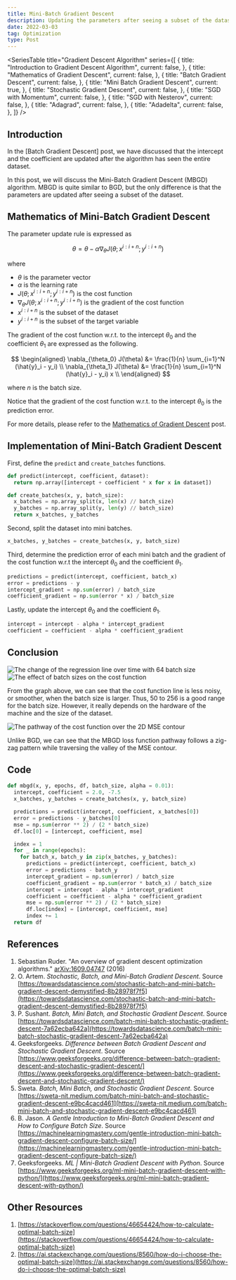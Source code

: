 ```yaml
---
title: Mini-Batch Gradient Descent
description: Updating the parameters after seeing a subset of the dataset
date: 2022-03-03
tag: Optimization
type: Post
---
```


<SeriesTable
  title="Gradient Descent Algorithm"
  series={[
    {
      title: "Introduction to Gradient Descent Algorithm",
      current: false,
    },
    {
      title: "Mathematics of Gradient Descent",
      current: false,
    },
    {
      title: "Batch Gradient Descent",
      current: false,
    },
    {
      title: "Mini Batch Gradient Descent",
      current: true,
    },
    {
      title: "Stochastic Gradient Descent",
      current: false,
    },
    {
      title: "SGD with Momentum",
      current: false,
    },
    {
      title: "SGD with Nesterov",
      current: false,
    },
    {
      title: "Adagrad",
      current: false,
    },
    {
      title: "Adadelta",
      current: false,
    },
  ]}
/>

## Introduction

In the [Batch Gradient Descent] post, we have discussed that the intercept and the coefficient
are updated after the algorithm has seen the entire dataset.

In this post, we will discuss the Mini-Batch Gradient Descent (MBGD) algorithm.
MBGD is quite similar to BGD, but the only difference is that the parameters are updated after
seeing a subset of the dataset.

## Mathematics of Mini-Batch Gradient Descent

The parameter update rule is expressed as

$$
\theta = \theta - \alpha \nabla_{\theta} J(\theta; x^{i:i+n}; y^{i:i+n})
$$

where

- $\theta$ is the parameter vector
- $\alpha$ is the learning rate
- $J(\theta; x^{i:i+n}; y^{i:i+n})$ is the cost function
- $\nabla_{\theta} J(\theta; x^{i:i+n}; y^{i:i+n})$ is the gradient of the cost function
- $x^{i:i+n}$ is the subset of the dataset
- $y^{i:i+n}$ is the subset of the target variable

The gradient of the cost function w.r.t. to the intercept $\theta_0$
and the coefficient $\theta_1$ are expressed as the following.

$$
\begin{aligned}
\nabla_{\theta_0} J(\theta) &= \frac{1}{n} \sum_{i=1}^N (\hat{y}_i - y_i) \\
\nabla_{\theta_1} J(\theta) &= \frac{1}{n} \sum_{i=1}^N (\hat{y}_i - y_i) x \\
\end{aligned}
$$

where $n$ is the batch size.

Notice that the gradient of the cost function w.r.t. to the intercept $\theta_0$ is the prediction error.

For more details, please refer to the [Mathematics of Gradient Descent](/posts/mathematics-of-gradient-descent) post.

## Implementation of Mini-Batch Gradient Descent

First, define the `predict` and `create_batches` functions.

```python
def predict(intercept, coefficient, dataset):
  return np.array([intercept + coefficient * x for x in dataset])

def create_batches(x, y, batch_size):
  x_batches = np.array_split(x, len(x) // batch_size)
  y_batches = np.array_split(y, len(y) // batch_size)
  return x_batches, y_batches
```

Second, split the dataset into mini batches.

```python
x_batches, y_batches = create_batches(x, y, batch_size)
```

Third, determine the prediction error of each mini batch and the gradient of the cost function w.r.t the intercept $\theta_0$ and the coefficient $\theta_1$.

```python
predictions = predict(intercept, coefficient, batch_x)
error = predictions - y
intercept_gradient = np.sum(error) / batch_size
coefficient_gradient = np.sum(error * x) / batch_size
```

Lastly, update the intercept $\theta_0$ and the coefficient $\theta_1$.

```python
intercept = intercept - alpha * intercept_gradient
coefficient = coefficient - alpha * coefficient_gradient
```

## Conclusion

![The change of the regression line over time with 64 batch size](/assets/posts/mini-batch-gradient-descent/regression-lines.png "The change of the regression line over time with 64 batch size")
![The effect of batch sizes on the cost function](/assets/posts/mini-batch-gradient-descent/batch-sizes.png "The effect of batch sizes on the cost function")

From the graph above, we can see that the cost function line is less noisy, or smoother, when the batch size is larger.
Thus, 50 to 256 is a good range for the batch size.
However, it really depends on the hardware of the machine and the size of the dataset.

![The pathway of the cost function over the 2D MSE contour](/assets/posts/mini-batch-gradient-descent/contour.png "The pathway of the cost function over the 2D MSE contour")

Unlike BGD, we can see that the MBGD loss function pathway follows a zig-zag pattern while traversing the valley of the MSE contour.

## Code

```python
def mbgd(x, y, epochs, df, batch_size, alpha = 0.01):
  intercept, coefficient = 2.0, -7.5
  x_batches, y_batches = create_batches(x, y, batch_size)

  predictions = predict(intercept, coefficient, x_batches[0])
  error = predictions - y_batches[0]
  mse = np.sum(error ** 2) / (2 * batch_size)
  df.loc[0] = [intercept, coefficient, mse]

  index = 1
  for _ in range(epochs):
    for batch_x, batch_y in zip(x_batches, y_batches):
      predictions = predict(intercept, coefficient, batch_x)
      error = predictions - batch_y
      intercept_gradient = np.sum(error) / batch_size
      coefficient_gradient = np.sum(error * batch_x) / batch_size
      intercept = intercept - alpha * intercept_gradient
      coefficient = coefficient - alpha * coefficient_gradient
      mse = np.sum(error ** 2) / (2 * batch_size)
      df.loc[index] = [intercept, coefficient, mse]
      index += 1
  return df
```

## References

1. Sebastian Ruder. "An overview of gradient descent optimization algorithms." [arXiv:1609.04747](https://arxiv.org/abs/1609.04747) (2016)
2. O. Artem. _Stochastic, Batch, and Mini-Batch Gradient Descent_. Source [https://towardsdatascience.com/stochastic-batch-and-mini-batch-gradient-descent-demystified-8b28978f7f5](https://towardsdatascience.com/stochastic-batch-and-mini-batch-gradient-descent-demystified-8b28978f7f5)
3. P. Sushant. _Batch, Mini Batch, and Stochastic Gradient Descent_. Source [https://towardsdatascience.com/batch-mini-batch-stochastic-gradient-descent-7a62ecba642a](https://towardsdatascience.com/batch-mini-batch-stochastic-gradient-descent-7a62ecba642a)
4. Geeksforgeeks. _Difference between Batch Gradient Descent and Stochastic Gradient Descent_. Source [https://www.geeksforgeeks.org/difference-between-batch-gradient-descent-and-stochastic-gradient-descent/](https://www.geeksforgeeks.org/difference-between-batch-gradient-descent-and-stochastic-gradient-descent/)
5. Sweta. _Batch, Mini Batch, and Stochastic Gradient Descent_. Source [https://sweta-nit.medium.com/batch-mini-batch-and-stochastic-gradient-descent-e9bc4cacd461](https://sweta-nit.medium.com/batch-mini-batch-and-stochastic-gradient-descent-e9bc4cacd461)
6. B. Jason. _A Gentle Introduction to Mini-Batch Gradient Descent and How to Configure Batch Size_. Source [https://machinelearningmastery.com/gentle-introduction-mini-batch-gradient-descent-configure-batch-size/](https://machinelearningmastery.com/gentle-introduction-mini-batch-gradient-descent-configure-batch-size/)
7. Geeksforgeeks. _ML | Mini-Batch Gradient Descent with Python_. Source [https://www.geeksforgeeks.org/ml-mini-batch-gradient-descent-with-python/](https://www.geeksforgeeks.org/ml-mini-batch-gradient-descent-with-python/)

## Other Resources

1. [https://stackoverflow.com/questions/46654424/how-to-calculate-optimal-batch-size](https://stackoverflow.com/questions/46654424/how-to-calculate-optimal-batch-size)
2. [https://ai.stackexchange.com/questions/8560/how-do-i-choose-the-optimal-batch-size](https://ai.stackexchange.com/questions/8560/how-do-i-choose-the-optimal-batch-size)